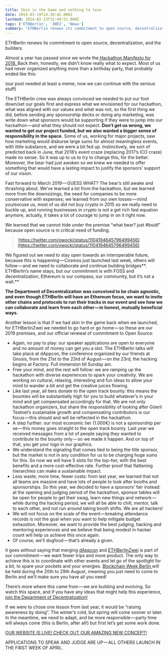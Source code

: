 ```yaml
---
title: Skin in the Game and nothing to lose
date: 2019-03-19T14:30:42.000Z
lastmod: 2024-02-13T15:49:51.000Z
tags: ['ETHBerlin', 'ZWEI', 'News']
summary: "ETHBerlin renews its commitment to open source, decentralization, and the builders."
---
```


ETHBerlin renews its commitment to open source, decentralization, and the builders.

Almost a year has passed since we wrote the[ Hackathon Manifesto for 2018. ](https://medium.com/ethberlin/unapologetic-9a7a8f1417d1)Back then, honestly, we didn’t know really what to expect. Most of us had never organized anything more than a birthday party, that probably ended like this:

(our post needed at least a meme, now we can continue with the serious stuff)

The ETHBerlin crew was always convinced we needed to put our foot down/set our goals first and express what we envisioned for our hackathon, what was aligned with our values and what was not, so the first thing we did, before sending any sponsorship decks or doing any marketing, was write down what sponsors would be supporting if they were to jump into our hackathon — and what they should not expect. **Don’t get us wrong, we wanted to get our project funded, but we also wanted a bigger sense of responsibility in the space.** Some of us, working for major projects, saw how marketing would disburse large sums for almost meaningless events, with little substance, and we were a bit fed up. Instinctively, we sort of predicted back in June, that 2018’s event craze (replacing 2017’s ICO craze) made no sense. So it was up to us to try to change this, for the better. Moreover, the bear had just awoken so we knew we needed to offer something that would have a lasting impact to justify the sponsors’ support of our vision.

Fast forward to March 2019 — GUESS WHAT? The bear’s still awake and thrashing about. We’ve learned a lot from the hackathon, but we learned more from the downsizings, the need for companies to be more conservative with expenses; we learned from our own losses — mind you/excuse us, most of us did not buy crypto in 2015 so we really need to buckle up, and running businesses in crypto is not a get rich fast equation anymore, actually, it takes a lot of courage to jump in on it right now.

We learned that we cannot hide under the premise “what bear? just #buidl” because open source is in critical need of funding.

> [https://twitter.com/owocki/status/1104194645796499456](https://twitter.com/owocki/status/1104194645796499456)

We figured out we need to stay open towards an interoperable future, because this is happening — Cosmos just launched last week, others will follow — and we need to collaborate and continue building bridges**. ETHBerlin’s name stays, but our commitment is with FOSS and decentralization, Ethereum is our compass, our community, but it’s not a wall.**

**The Department of Decentralization was conceived to be chain agnostic, and even though ETHBerlin will have an Ethereum focus, we want to invite other chains and protocols to run their tracks in our event and see how we can collaborate and learn from each other — in honest, mutually beneficial ways.**

Another lesson is that if we had skin in the game back when we launched, for ETHBerlinZwei we needed to go hard or go home — so these are our 2019 premises, and our official renewal of commitment to Open Source:

- Again, no pay to play: our speaker applications are open to everyone and no amount of money can get you a slot. The ETHBerlin talks will take place at dAppcon, the conference organized by our friends at Gnosis, from the 21st to the 23rd of August — on the 23rd, the hacking begins at Factory. Full immersion till Sunday am.
- Free your mind, and the rest will follow: we are ramping up the hackathon with diverse experiences to spark your creativity. We are working on cultural, relaxing, interesting and fun ideas to allow your mind to wander a bit and get the creative juices flowing.
- Like last year, all tiers donate to the open track bounty: this means the bounties will be substantially high for you to build whatever’s in your mind and get compensated accordingly for that. We are not only hackathon organizers, but share the responsibility of looking after Göerli Testnet’s sustainable growth and compensating contributors is our focus — this should and will be reflected in the hackathon.
- A step further: our most economic tier (1.000€) is not a sponsorship per se — this money goes straight to the open track bounty. Last year we received messages from a lot of people saying they wanted to contribute to the bounty only — so we made it happen. And on top of that, you get your logo in our graphics.
- We understand the signaling that comes tied to being the title sponsor, but the market is not in any condition for us to be charging huge sums for this. So now we will have 5 slots for the top-tier, with the best benefits and a more cost-effective rate. Further proof that flattening hierarchies can make a sustainable impact.
- Less waste, more time, fewer costs: from last year, we learned that not all teams are massive and have lots of people to look after booths and sponsorships. So this year, we decided to have a sponsors’ fair instead: at the opening and judging period of the hackathon, sponsor tables will be open for people to get their swag, learn new things and network — while during the hacking period, we will all be able to chill, mentor, talk to each other, and not run around taking booth shifts. We are all hackers!
- We will not focus on the scale of the event — breaking attendance records is not the goal when you want to help mitigate budget exhaustion. Moreover, we want to provide the best judging, hacking and mentoring experiences and we believe that being modest in hacker count will help us achieve this once again.
- Of course, we’ll dogfood — that’s already a given.

It goes without saying that merging [dAppcon](http://dappcon.io/) and [ETHBerlinZwei](https://ethberlinzwei.com/) is part of our commitment — we want fewer trips and more product. The only way to achieve this is to coordinate with other events and let go of the spotlight for a bit, to spare your pockets and your energies. [Blockchain Week Berlin ](https://blockchainweek.berlin/)will be held during the 20th to 29th August, meaning you just need to come to Berlin and we’ll make sure you have all you need!

There’s more where this came from — we are building and evolving. So watch this space, and if you have any ideas that might help this experience, [join the Department of Decentralization!](http://decentralala.com/)

If we were to chose one lesson from last year, it would be “raising awareness by doing”. The winter’s cold, but spring will come sooner or later. In the meantime, we need to adapt, and be more responsible — party time will always come (this is Berlin, after all!) but first let’s get some work done.

[OUR WEBSITE IS LIVE! CHECK OUT OUR AMAZING NEW CONCEPT!](https://ethberlinzwei.com/)

APPLICATIONS TO SPEAK AND JUDGE ARE UP — ALL OTHERS LAUNCH IN THE FIRST WEEK OF APRIL.
